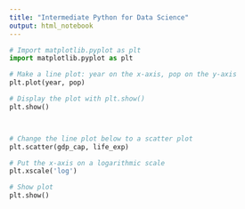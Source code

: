```yaml
---
title: "Intermediate Python for Data Science"
output: html_notebook
---
```


```python
# Import matplotlib.pyplot as plt
import matplotlib.pyplot as plt

# Make a line plot: year on the x-axis, pop on the y-axis
plt.plot(year, pop)

# Display the plot with plt.show()
plt.show()



# Change the line plot below to a scatter plot
plt.scatter(gdp_cap, life_exp)

# Put the x-axis on a logarithmic scale
plt.xscale('log')

# Show plot
plt.show()

```

